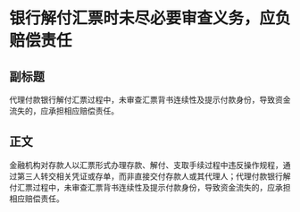 # 银行解付汇票时未尽必要审查义务，应负赔偿责任
## 副标题
代理付款银行解付汇票过程中，未审查汇票背书连续性及提示付款身份，导致资金流失的，应承担相应赔偿责任。
## 正文
金融机构对存款人以汇票形式办理存款、解付、支取手续过程中违反操作规程，通过第三人转交相关凭证或存单，而非直接交付存款人或其代理人；代理付款银行解付汇票过程中，未审查汇票背书连续性及提示付款身份，导致资金流失的，应承担相应赔偿责任。
